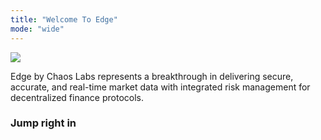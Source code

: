 ```yaml
---
title: "Welcome To Edge"
mode: "wide"
---
```


<img src="/images/banner.png"/>

Edge by Chaos Labs represents a breakthrough in delivering secure, accurate, and real-time market data with integrated risk management for decentralized finance protocols.

### Jump right in

<CardGroup cols={3}>
<Card title="API Specification" img="/images/64f4b849-image.jpeg" href="/pull-oracles/rest-api"/>
<Card title="System Architecture" img="/images/64f4b849-image.jpeg" href="/pull-oracles/publish-your-docs"/>
<Card title="Push Oracles" img="/images/64f4b849-image.jpeg" href="/push-oracles/overview"/>
<Card title="View Pull Oracles" img="/images/08bd6d9c-image.jpeg" href="https://edgebychaos.com/price-feeds"/>
<Card title="View Push Oracles" img="/images/48b6bfaf-image.jpeg" href="https://edgebychaos.com/price-feeds?feedType=push"/>
<Card title="View Risk Oracles" img="/images/a3f9c3ed-image.jpeg" href="https://edgebychaos.com/risk-feeds"/>
</CardGroup>